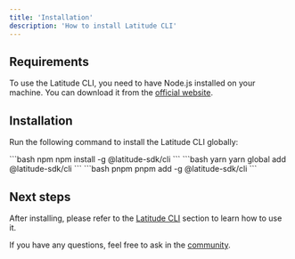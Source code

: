 ```yaml
---
title: 'Installation'
description: 'How to install Latitude CLI'
---
```


## Requirements

To use the Latitude CLI, you need to have Node.js installed on your machine. You can download it from the [official website](https://nodejs.org/).

## Installation

Run the following command to install the Latitude CLI globally:

<CodeGroup>
```bash npm
npm install -g @latitude-sdk/cli
```
```bash yarn
yarn global add @latitude-sdk/cli
```
```bash pnpm
pnpm add -g @latitude-sdk/cli
```
</CodeGroup>

## Next steps

After installing, please refer to the [Latitude CLI](/guides/development/latitude-cli) section to learn how to use it.

If you have any questions, feel free to ask in the [community](https://join.slack.com/t/trylatitude/shared_invite/zt-17dyj4elt-rwM~h2OorAA3NtgmibhnLA).